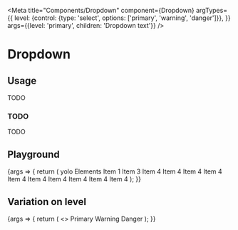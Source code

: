 
<Meta
  title="Components/Dropdown"
  component={Dropdown}
  argTypes={{
    level: {control: {type: 'select', options: ['primary', 'warning', 'danger']}},
  }}
  args={{level: 'primary', children: 'Dropdown text'}}
/>

# Dropdown

## Usage

TODO

### TODO

TODO

## Playground

<Canvas>
  <Story name="Standard">
    {args => {
      return (
        <SpaceContainer height={200}>
          <Dropdown {...args}>
            <Dropdown.Action>
              <Dropdown.Button>yolo</Dropdown.Button>
            </Dropdown.Action>
            <Dropdown.Overlay>
              <Dropdown.Header>
                <Dropdown.Title>Elements</Dropdown.Title>
              </Dropdown.Header>
              <Dropdown.ItemCollection>
                <Dropdown.Item>Item 1</Dropdown.Item>
                <Dropdown.Item>Item 3</Dropdown.Item>
                <Dropdown.Item>Item 4</Dropdown.Item>
                <Dropdown.Item>Item 4</Dropdown.Item>
                <Dropdown.Item>Item 4</Dropdown.Item>
                <Dropdown.Item>Item 4</Dropdown.Item>
                <Dropdown.Item>Item 4</Dropdown.Item>
                <Dropdown.Item>Item 4</Dropdown.Item>
                <Dropdown.Item>Item 4</Dropdown.Item>
                <Dropdown.Item>Item 4</Dropdown.Item>
                <Dropdown.Item>Item 4</Dropdown.Item>
                <Dropdown.Item>Item 4</Dropdown.Item>
              </Dropdown.ItemCollection>
            </Dropdown.Overlay>
          </Dropdown>
        </SpaceContainer>
      );
    }}
  </Story>
</Canvas>

<ArgsTable story="Standard" />

## Variation on level

<Canvas>
  <Story name="Level">
    {args => {
      return (
        <>
          <Dropdown {...args} level="primary">
            Primary
          </Dropdown>
          <Dropdown {...args} level="warning">
            Warning
          </Dropdown>
          <Dropdown {...args} level="danger">
            Danger
          </Dropdown>
        </>
      );
    }}
  </Story>
</Canvas>
